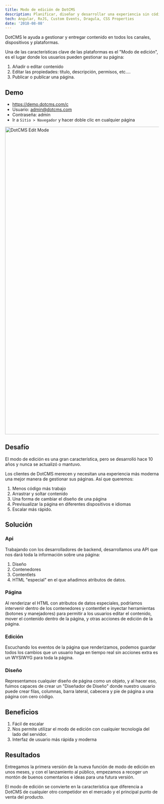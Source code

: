 ```yaml
---
title: Modo de edición de DotCMS
description: Planificar, diseñar y desarrollar una experiencia sin código para crear y editar páginas web dentro de DotCMS.
tech: Angular, RxJS, Custom Events, Dragula, CSS Properties
date: '2018-08-08'
---
```


DotCMS le ayuda a gestionar y entregar contenido en todos los canales, dispositivos y plataformas. 

Una de las características clave de las plataformas es el "Modo de edición", es el lugar donde los usuarios pueden gestionar su página:

1. Añadir o editar contenido
2. Editar las propiedades: título, descripción, permisos, etc....
3. Publicar o publicar una página.

## Demo
- https://demo.dotcms.com/c
- Usuario: admin@dotcms.com
- Contraseña: admin
- Ir a `Sitio > Navegador` y hacer doble clic en cualquier página

<Image src="/images/portfolio/dotcms-edit-mode/edit-mode.png" width="1431" height="1004" alt="DotCMS Edit Mode" />


## Desafío
El modo de edición es una gran característica, pero se desarrolló hace 10 años y nunca se actualizó o mantuvo. 

Los clientes de DotCMS merecen y necesitan una experiencia más moderna una mejor manera de gestionar sus páginas. Así que queremos:

1. Menos código más trabajo
2. Arrastrar y soltar contenido
3. Una forma de cambiar el diseño de una página
4. Previsualizar la página en diferentes dispositivos e idiomas
5. Escalar más rápido.

## Solución

### Api
Trabajando con los desarrolladores de backend, desarrollamos una API que nos dará toda la información sobre una página:

1. Diseño
2. Contenedores
3. Contentlets
4. HTML "especial" en el que añadimos atributos de datos.

### Página
Al renderizar el HTML con atributos de datos especiales, podríamos intervenir dentro de los contenedores y contentlet e inyectar herramientas (botones y manejadores) para permitir a los usuarios editar el contenido, mover el contenido dentro de la página, y otras acciones de edición de la página.

### Edición
Escuchando los eventos de la página que renderizamos, podemos guardar todos los cambios que un usuario haga en tiempo real sin acciones extra es un WYSIWYG para toda la página.

### Diseño
Representamos cualquier diseño de página como un objeto, y al hacer eso, fuimos capaces de crear un "Diseñador de Diseño" donde nuestro usuario puede crear filas, columnas, barra lateral, cabecera y pie de página a una página con cero código.

## Beneficios
1. Fácil de escalar
2. Nos permite utilizar el modo de edición con cualquier tecnología del lado del servidor.
3. Interfaz de usuario más rápida y moderna

## Resultados
Entregamos la primera versión de la nueva función de modo de edición en unos meses, y con el lanzamiento al público, empezamos a recoger un montón de buenos comentarios e ideas para una futura versión.

El modo de edición se convierte en la característica que diferencia a DotCMS de cualquier otro competidor en el mercado y el principal punto de venta del producto.